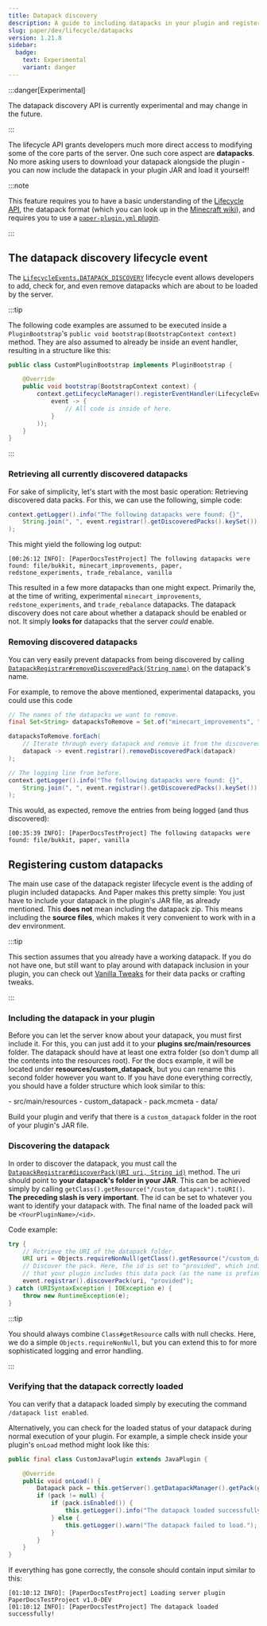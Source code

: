 ```yaml
---
title: Datapack discovery
description: A guide to including datapacks in your plugin and registering them with the lifecycle API.
slug: paper/dev/lifecycle/datapacks
version: 1.21.8
sidebar:
  badge:
    text: Experimental
    variant: danger
---
```



:::danger[Experimental]

The datapack discovery API is currently experimental and may change in the future.

:::

The lifecycle API grants developers much more direct access to modifying some of the core parts of the server.
One such core aspect are **datapacks**. No more asking users to download your datapack alongside the plugin - you
can now include the datapack in your plugin JAR and load it yourself!

:::note

This feature requires you to have a basic understanding of the [Lifecycle API](/paper/dev/lifecycle),
the datapack format (which you can look up in the [Minecraft wiki](https://minecraft.wiki/w/Data_pack)), and
requires you to use a [`paper-plugin.yml` plugin](/paper/dev/getting-started/paper-plugins).

:::

## The datapack discovery lifecycle event
The [`LifecycleEvents.DATAPACK_DISCOVERY`](jd:paper:io.papermc.paper.plugin.lifecycle.event.types.LifecycleEvents#DATAPACK_DISCOVERY) lifecycle
event allows developers to add, check for, and even remove datapacks which are about to be loaded by the server.

:::tip

The following code examples are assumed to be executed inside a `PluginBootstrap`'s `public void bootstrap(BootstrapContext context)` method.
They are also assumed to already be inside an event handler, resulting in a structure like this:

```java title="CustomPluginBootstrap.java"
public class CustomPluginBootstrap implements PluginBootstrap {

    @Override
    public void bootstrap(BootstrapContext context) {
        context.getLifecycleManager().registerEventHandler(LifecycleEvents.DATAPACK_DISCOVERY.newHandler(
            event -> {
                // All code is inside of here.
            }
        ));
    }
}
```

:::

### Retrieving all currently discovered datapacks
For sake of simplicity, let's start with the most basic operation: Retrieving discovered data packs.
For this, we can use the following, simple code:

```java
context.getLogger().info("The following datapacks were found: {}",
    String.join(", ", event.registrar().getDiscoveredPacks().keySet())
);
```

This might yield the following log output:
```
[00:26:12 INFO]: [PaperDocsTestProject] The following datapacks were found: file/bukkit, minecart_improvements, paper, redstone_experiments, trade_rebalance, vanilla
```

This resulted in a few more datapacks than one might expect. Primarily the, at the time of writing, experimental `minecart_improvements`, `redstone_experiments`,
and `trade_rebalance` datapacks. The datapack discovery does not care about whether a datapack should be enabled or not. It simply **looks for** datapacks that
the server *could* enable.

### Removing discovered datapacks
You can very easily prevent datapacks from being discovered by calling [`DatapackRegistrar#removeDiscoveredPack(String name)`](jd:paper:io.papermc.paper.datapack.DatapackRegistrar#removeDiscoveredPack(java.lang.String))
on the datapack's name.

For example, to remove the above mentioned, experimental datapacks, you could use this code

```java
// The names of the datapacks we want to remove.
final Set<String> datapacksToRemove = Set.of("minecart_improvements", "redstone_experiments", "trade_rebalance");

datapacksToRemove.forEach(
    // Iterate through every datapack and remove it from the discovered packs.
    datapack -> event.registrar().removeDiscoveredPack(datapack)
);

// The logging line from before.
context.getLogger().info("The following datapacks were found: {}",
    String.join(", ", event.registrar().getDiscoveredPacks().keySet())
);
```

This would, as expected, remove the entries from being logged (and thus discovered):
```
[00:35:39 INFO]: [PaperDocsTestProject] The following datapacks were found: file/bukkit, paper, vanilla
```

## Registering custom datapacks
The main use case of the datapack register lifecycle event is the adding of plugin included datapacks. And Paper makes this pretty simple:
You just have to include your datapack in the plugin's JAR file, as already mentioned. This **does not** mean including the datapack zip.
This means including the **source files**, which makes it very convenient to work with in a dev environment.

:::tip

This section assumes that you already have a working datapack. If you do not have one, but still want to play around with datapack inclusion in your plugin,
you can check out [Vanilla Tweaks](https://vanillatweaks.net) for their data packs or crafting tweaks.

:::

### Including the datapack in your plugin
Before you can let the server know about your datapack, you must first include it. For this, you can just add it to your **plugins src/main/resources** folder.
The datapack should have at least one extra folder (so don't dump all the contents into the resources root). For the docs example, it will be located under
**resources/custom_datapack**, but you can rename this second folder however you want to. If you have done everything correctly, you should have a folder structure which
look similar to this:

<FileTree>
  - src/main/resources
        - custom_datapack
          - pack.mcmeta
          - data/
</FileTree>

Build your plugin and verify that there is a `custom_datapack` folder in the root of your plugin's JAR file.

### Discovering the datapack
In order to discover the datapack, you must call the [`DatapackRegistrar#discoverPack(URI uri, String id)`](jd:paper:io.papermc.paper.datapack.DatapackRegistrar#discoverPack(java.net.URI,java.lang.String))
method. The uri should point to **your datapack's folder in your JAR**. This can be achieved simply by calling
`getClass().getResource("/custom_datapack").toURI()`. **The preceding slash is very important**. The id can be set to
whatever you want to identify your datapack with. The final name of the loaded pack will be `<YourPluginName>/<id>`.

Code example:

```java
try {
    // Retrieve the URI of the datapack folder.
    URI uri = Objects.requireNonNull(getClass().getResource("/custom_datapack")).toURI();
    // Discover the pack. Here, the id is set to "provided", which indicates to a server owner
    // that your plugin includes this data pack (as the name is prefixes with the plugin name).
    event.registrar().discoverPack(uri, "provided");
} catch (URISyntaxException | IOException e) {
    throw new RuntimeException(e);
}
```

:::tip

You should always combine `Class#getResource` calls with null checks. Here, we do a simple `Objects.requireNonNull`,
but you can extend this to for more sophisticated logging and error handling.

:::

### Verifying that the datapack correctly loaded
You can verify that a datapack loaded simply by executing the command `/datapack list enabled`.

Alternatively, you can check for the loaded status of your datapack during normal execution
of your plugin. For example, a simple check inside your plugin's `onLoad` method might look like this:

```java title="CustomJavaPlugin.java"
public final class CustomJavaPlugin extends JavaPlugin {

    @Override
    public void onLoad() {
        Datapack pack = this.getServer().getDatapackManager().getPack(getPluginMeta().getName() + "/provided");
        if (pack != null) {
            if (pack.isEnabled()) {
                this.getLogger().info("The datapack loaded successfully!");
            } else {
                this.getLogger().warn("The datapack failed to load.");
            }
        }
    }
}
```

If everything has gone correctly, the console should contain input similar to this:
```
[01:10:12 INFO]: [PaperDocsTestProject] Loading server plugin PaperDocsTestProject v1.0-DEV
[01:10:12 INFO]: [PaperDocsTestProject] The datapack loaded successfully!
```
